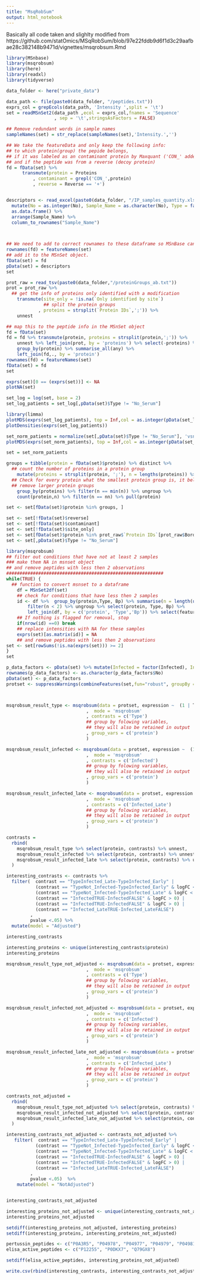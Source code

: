 ```yaml
---
title: "MsqRobSum"
output: html_notebook
---
```


Basically all code taken and slighlty modified from https://github.com/statOmics/MSqRobSum/blob/97e22fddb9d6f1d3c29aafbae28c382148b9471d/vignettes/msqrobsum.Rmd

```r
library(MSnbase)
library(msqrobsum)
library(here)
library(readxl)
library(tidyverse)

data_folder <- here("private_data")

```


```r
data_path <- file(paste0(data_folder, "/peptides.txt"))
exprs_col = grepEcols(data_path, 'Intensity ',split = '\t')
set = readMSnSet2(data_path ,ecol = exprs_col,fnames = 'Sequence'
                  , sep = '\t',stringsAsFactors = FALSE)
```

```r
## Remove redundant words in sample names
sampleNames(set) = str_replace(sampleNames(set),'Intensity.','')

## We take the featureData and only keep the following info:
## to which protein(group) the pepide belongs,
## if it was labeled as an contaminant protein by Maxquant ('CON_' added to protein id)
## and if the peptide was from a reverse (decoy protein)
fd = fData(set) %>%
      transmute(protein = Proteins
          , contaminant = grepl('CON_',protein)
          , reverse = Reverse == '+')


descriptors <- read_excel(paste0(data_folder, "/IP_samples_quantity.xlsx"), range = "M2:R26", col_types = "text") %>%
  mutate(No = as.integer(No), Sample_Name = as.character(No), Type = factor(Type, levels = c("No_Serum", "Not_Infected", "Infected_Early", "Infected_Late")), Infected = Type %in% c("Infected_Early", "Infected_Late"), Infected_Late = Type == "Infected_Late") %>%
  as.data.frame() %>%
  arrange(Sample_Name) %>%
  column_to_rownames("Sample_Name") 
  


## We need to add to correct rownames to these dataframe so MSnBase can link it to the rows and columns of the expression matrix object in the MSnSet
rownames(fd) = featureNames(set)
## add it to the MSnSet object.
fData(set) = fd
pData(set) = descriptors
set
```


```r
prot_raw = read_tsv(paste0(data_folder,"/proteinGroups_ab.txt"))
prot = prot_raw %>%
  ## get the info of proteins only identified with a modification
    transmute(site_only = !is.na(`Only identified by site`)
              ## split the protein groups
            , proteins = strsplit(`Protein IDs`,';')) %>%
    unnest
```
```r
## map this to the peptide info in the MSnSet object
fd = fData(set)
fd = fd %>% transmute(protein, proteins = strsplit(protein,';')) %>%
    unnest %>% left_join(prot, by = 'proteins') %>% select(-proteins) %>%
    group_by(protein) %>% summarise_all(any) %>%
    left_join(fd,., by = 'protein')
rownames(fd) = featureNames(set)
fData(set) = fd
set
```

```r
exprs(set)[0 == (exprs(set))] <- NA
plotNA(set)
```

```r
set_log = log(set, base = 2)
set_log_patients = set_log[,pData(set)$Type != "No_Serum"]
```

```r
library(limma)
plotMDS(exprs(set_log_patients), top = Inf,col = as.integer(pData(set_log_patients)$Bp))
plotDensities(exprs(set_log_patients))
```

```r
set_norm_patients = normalize(set[,pData(set)$Type != "No_Serum"], 'vsn')
plotMDS(exprs(set_norm_patients), top = Inf,col = as.integer(pData(set_norm_patients)$Bp))

set = set_norm_patients
```


```r
groups = tibble(protein = fData(set)$protein) %>% distinct %>%
  ## count the number of proteins in a protein group
    mutate(proteins = strsplit(protein, ';'), n = lengths(proteins)) %>% unnest %>%
  ## Check for every protein what the smallest protein group is, it belongs to
  ## remove larger protein groups
    group_by(proteins) %>% filter(n == min(n)) %>% ungroup %>%
    count(protein,n) %>% filter(n == nn) %>% pull(protein)

set <- set[fData(set)$protein %in% groups, ]
```


```r
set <- set[!fData(set)$reverse]
set <- set[!fData(set)$contaminant]
set <- set[!fData(set)$site_only]
set <- set[fData(set)$protein %in% prot_raw$`Protein IDs`[prot_raw$Bordetella == "+"]]
set <- set[,pData(set)$Type != "No_Serum"]
```


```r
library(msqrobsum)
## filter out conditions that have not at least 2 samples
### make them NA in msnset object
## and remove peptides with less then 2 observations
###########################################################
while(TRUE) {
  ## function to convert msnset to a dataframe
    df = MSnSet2df(set)
    ## check for conditions that have less then 2 samples
    id <- df %>%  group_by(protein,Type, Bp) %>% summarise(n = length(unique(sample))) %>%
        filter(n < 2) %>% ungroup %>% select(protein, Type, Bp) %>%
        left_join(df, by = c('protein', 'Type','Bp')) %>% select(feature,sample)
    ## If nothing is flagged for removal, stop
    if(nrow(id) ==0) break
    ## replace intensities with NA for these samples
    exprs(set)[as.matrix(id)] = NA
    ## and remove peptides with less then 2 observations
set <- set[rowSums(!is.na(exprs(set))) >= 2]
}
set
```

```r
p_data_factors <- pData(set) %>% mutate(Infected = factor(Infected), Infected_Late = factor(Infected_Late))
rownames(p_data_factors) <- as.character(p_data_factors$No)
pData(set) <- p_data_factors
protset <- suppressWarnings(combineFeatures(set,fun="robust", groupBy = fData(set)$protein))



msqrobsum_result_type <- msqrobsum(data = protset, expression ~  (1 | Type) + (1 | Bp) + (1 | Patient)
                              ,  mode = 'msqrobsum'
                              , contrasts = c('Type')
                              ## group by folowing variables,
                              ## they will also be retained in output
                              , group_vars = c('protein')
                              )

msqrobsum_result_infected <- msqrobsum(data = protset, expression ~  (1 | Infected) + (1 |Infected_Late) + (1 | Bp) + (1 | Patient)
                              ,  mode = 'msqrobsum'
                              , contrasts = c('Infected')
                              ## group by folowing variables,
                              ## they will also be retained in output
                              , group_vars = c('protein')
                              )

msqrobsum_result_infected_late <- msqrobsum(data = protset, expression ~  (1 | Infected) + (1 |Infected_Late) + (1 | Bp) + (1 | Patient)
                              ,  mode = 'msqrobsum'
                              , contrasts = c('Infected_Late')
                              ## group by folowing variables,
                              ## they will also be retained in output
                              , group_vars = c('protein')
                              )


```


```r
contrasts = 
  rbind(
    msqrobsum_result_type %>% select(protein, contrasts) %>% unnest,
    msqrobsum_result_infected %>% select(protein, contrasts) %>% unnest,
    msqrobsum_result_infected_late %>% select(protein, contrasts) %>% unnest
  )

interesting_contrasts <- contrasts %>% 
  filter(  contrast == "TypeInfected_Late-TypeInfected_Early" |
           (contrast == "TypeNot_Infected-TypeInfected_Early" & logFC < 0) |   
           (contrast == "TypeNot_Infected-TypeInfected_Late" & logFC < 0) |  
           (contrast == "InfectedTRUE-InfectedFALSE" & logFC > 0) |    
           (contrast == "InfectedTRUE-InfectedFALSE" & logFC > 0) |    
           (contrast == "Infected_LateTRUE-Infected_LateFALSE")   
         ,
         pvalue <.05) %>%
  mutate(model = "Adjusted")

interesting_contrasts

interesting_proteins <- unique(interesting_contrasts$protein)
interesting_proteins

```


```r

msqrobsum_result_type_not_adjusted <- msqrobsum(data = protset, expression ~  (1 | Type)
                              ,  mode = 'msqrobsum'
                              , contrasts = c('Type')
                              ## group by folowing variables,
                              ## they will also be retained in output
                              , group_vars = c('protein')
                              )

msqrobsum_result_infected_not_adjusted <- msqrobsum(data = protset, expression ~  (1 | Infected) + (1 |Infected_Late) 
                              ,  mode = 'msqrobsum'
                              , contrasts = c('Infected')
                              ## group by folowing variables,
                              ## they will also be retained in output
                              , group_vars = c('protein')
                              )

msqrobsum_result_infected_late_not_adjusted <- msqrobsum(data = protset, expression ~  (1 | Infected) + (1 |Infected_Late)
                              ,  mode = 'msqrobsum'
                              , contrasts = c('Infected_Late')
                              ## group by folowing variables,
                              ## they will also be retained in output
                              , group_vars = c('protein')
                              )

```

```r
contrasts_not_adjusted = 
  rbind(
    msqrobsum_result_type_not_adjusted %>% select(protein, contrasts) %>% unnest,
    msqrobsum_result_infected_not_adjusted %>% select(protein, contrasts) %>% unnest,
    msqrobsum_result_infected_late_not_adjusted %>% select(protein, contrasts) %>% unnest
  )

interesting_contrasts_not_adjusted <- contrasts_not_adjusted %>%
   filter(  contrast == "TypeInfected_Late-TypeInfected_Early" |
           (contrast == "TypeNot_Infected-TypeInfected_Early" & logFC < 0) |   
           (contrast == "TypeNot_Infected-TypeInfected_Late" & logFC < 0) |  
           (contrast == "InfectedTRUE-InfectedFALSE" & logFC > 0) |    
           (contrast == "InfectedTRUE-InfectedFALSE" & logFC > 0) |    
           (contrast == "Infected_LateTRUE-Infected_LateFALSE")   
         ,
         pvalue <.05)  %>%
    mutate(model = "NotAdjusted")


interesting_contrasts_not_adjusted

interesting_proteins_not_adjusted <- unique(interesting_contrasts_not_adjusted$protein)
interesting_proteins_not_adjusted

setdiff(interesting_proteins_not_adjusted, interesting_proteins)
setdiff(interesting_proteins, interesting_proteins_not_adjusted)

```



```r
pertussin_peptides <- c("P0A3R5", "P04978", "P04977", "P04979", "P04981")
elisa_active_peptides <- c("P12255", "P0DKX7", "Q79GX8")

setdiff(elisa_active_peptides, interesting_proteins_not_adjusted)
```

```r
write.csv(rbind(interesting_contrasts, interesting_contrasts_not_adjusted), paste0(data_folder,"/interesting_contrasts.csv"))
```


